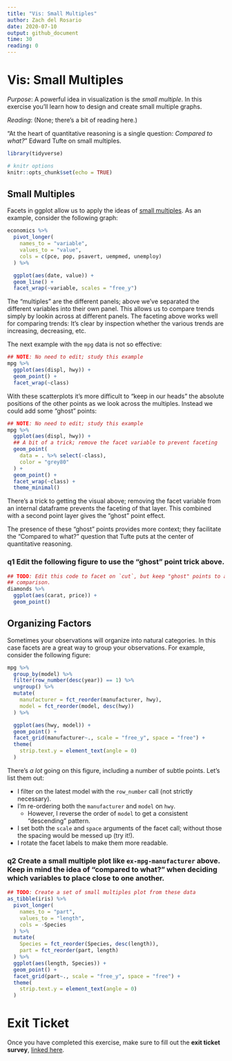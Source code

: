 ```yaml
---
title: "Vis: Small Multiples"
author: Zach del Rosario
date: 2020-07-10
output: github_document
time: 30
reading: 0
---
```


# Vis: Small Multiples

*Purpose*: A powerful idea in visualization is the *small multiple*. In this exercise you'll learn how to design and create small multiple graphs.

*Reading*: (None; there's a bit of reading here.)

"At the heart of quantitative reasoning is a single question: *Compared to
what?*" Edward Tufte on small multiples.

```r
library(tidyverse)

# knitr options
knitr::opts_chunk$set(echo = TRUE)
```

## Small Multiples
<!-- -------------------------------------------------- -->

Facets in ggplot allow us to apply the ideas of [small
multiples](https://en.wikipedia.org/wiki/Small_multiple). As an example,
consider the following graph:

```r
economics %>%
  pivot_longer(
    names_to = "variable",
    values_to = "value",
    cols = c(pce, pop, psavert, uempmed, unemploy)
  ) %>%

  ggplot(aes(date, value)) +
  geom_line() +
  facet_wrap(~variable, scales = "free_y")
```

The "multiples" are the different panels; above we've separated the different variables into their own panel. This allows us to compare trends simply by lookin across at different panels. The faceting above works well for comparing trends: It's clear by inspection whether the various trends are increasing, decreasing, etc.

The next example with the `mpg` data is not so effective:

```r
## NOTE: No need to edit; study this example
mpg %>%
  ggplot(aes(displ, hwy)) +
  geom_point() +
  facet_wrap(~class)
```

With these scatterplots it's more difficult to "keep in our heads" the absolute positions of the other points as we look across the multiples. Instead we could add some "ghost" points:

```r
## NOTE: No need to edit; study this example
mpg %>%
  ggplot(aes(displ, hwy)) +
  ## A bit of a trick; remove the facet variable to prevent faceting
  geom_point(
    data = . %>% select(-class),
    color = "grey80"
  ) +
  geom_point() +
  facet_wrap(~class) +
  theme_minimal()
```

There's a trick to getting the visual above; removing the facet variable from an internal dataframe prevents the faceting of that layer. This combined with a second point layer gives the "ghost" point effect.

The presence of these "ghost" points provides more context; they facilitate the "Compared to what?" question that Tufte puts at the center of quantitative reasoning.

### __q1__ Edit the following figure to use the "ghost" point trick above.

```r
## TODO: Edit this code to facet on `cut`, but keep "ghost" points to aid in
## comparison.
diamonds %>%
  ggplot(aes(carat, price)) +
  geom_point()
```


## Organizing Factors
<!-- -------------------------------------------------- -->

Sometimes your observations will organize into natural categories. In this case facets are a great way to group your observations. For example, consider the following figure:

```r
mpg %>%
  group_by(model) %>%
  filter(row_number(desc(year)) == 1) %>%
  ungroup() %>%
  mutate(
    manufacturer = fct_reorder(manufacturer, hwy),
    model = fct_reorder(model, desc(hwy))
  ) %>%

  ggplot(aes(hwy, model)) +
  geom_point() +
  facet_grid(manufacturer~., scale = "free_y", space = "free") +
  theme(
    strip.text.y = element_text(angle = 0)
  )
```

There's *a lot* going on this figure, including a number of subtle points. Let's list them out:

- I filter on the latest model with the `row_number` call (not strictly necessary).
- I'm re-ordering both the `manufacturer` and `model` on `hwy`.
  - However, I reverse the order of `model` to get a consistent "descending" pattern.
- I set both the `scale` and `space` arguments of the facet call; without those the spacing would be messed up (try it!).
- I rotate the facet labels to make them more readable.

### __q2__ Create a small multiple plot like `ex-mpg-manufacturer` above. Keep in mind the idea of "compared to what?" when deciding which variables to place close to one another.

```r
## TODO: Create a set of small multiples plot from these data
as_tibble(iris) %>%
  pivot_longer(
    names_to = "part",
    values_to = "length",
    cols = -Species
  ) %>% 
  mutate(
    Species = fct_reorder(Species, desc(length)),
    part = fct_reorder(part, length)
  ) %>% 
  ggplot(aes(length, Species)) +
  geom_point() +
  facet_grid(part~., scale = "free_y", space = "free") +
  theme(
    strip.text.y = element_text(angle = 0)
  )
```


<!-- include-exit-ticket -->
# Exit Ticket
<!-- -------------------------------------------------- -->

Once you have completed this exercise, make sure to fill out the **exit ticket survey**, [linked here](https://docs.google.com/forms/d/e/1FAIpQLSeuq2LFIwWcm05e8-JU84A3irdEL7JkXhMq5Xtoalib36LFHw/viewform?usp=pp_url&entry.693978880=e-vis08-multiples-assignment.Rmd).
